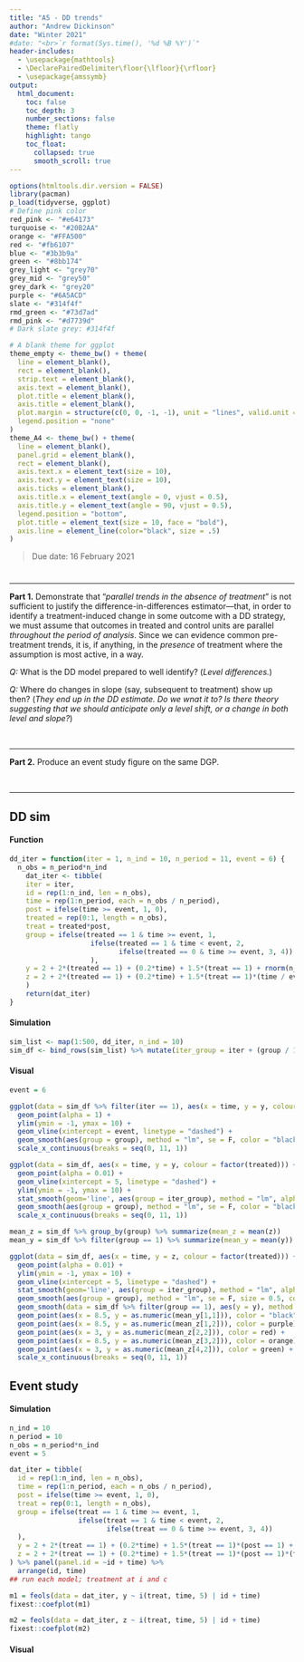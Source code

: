 ```yaml
---
title: "A5 - DD trends"
author: "Andrew Dickinson"
date: "Winter 2021"
#date: "<br>`r format(Sys.time(), '%d %B %Y')`"
header-includes:
  - \usepackage{mathtools}
  - \DeclarePairedDelimiter\floor{\lfloor}{\rfloor}
  - \usepackage{amssymb}
output: 
  html_document:
    toc: false
    toc_depth: 3  
    number_sections: false
    theme: flatly
    highlight: tango  
    toc_float:
      collapsed: true
      smooth_scroll: true 
---
```


```r
options(htmltools.dir.version = FALSE)
library(pacman)
p_load(tidyverse, ggplot)
# Define pink color
red_pink <- "#e64173"
turquoise <- "#20B2AA"
orange <- "#FFA500"
red <- "#fb6107"
blue <- "#3b3b9a"
green <- "#8bb174"
grey_light <- "grey70"
grey_mid <- "grey50"
grey_dark <- "grey20"
purple <- "#6A5ACD"
slate <- "#314f4f"
rmd_green <- "#73d7ad"
rmd_pink <- "#d7739d"
# Dark slate grey: #314f4f

# A blank theme for ggplot
theme_empty <- theme_bw() + theme(
  line = element_blank(),
  rect = element_blank(),
  strip.text = element_blank(),
  axis.text = element_blank(),
  plot.title = element_blank(),
  axis.title = element_blank(),
  plot.margin = structure(c(0, 0, -1, -1), unit = "lines", valid.unit = 3L, class = "unit"),
  legend.position = "none"
)
theme_A4 <- theme_bw() + theme(
  line = element_blank(),
  panel.grid = element_blank(),
  rect = element_blank(),
  axis.text.x = element_text(size = 10),
  axis.text.y = element_text(size = 10),
  axis.ticks = element_blank(),
  axis.title.x = element_text(angle = 0, vjust = 0.5),
  axis.title.y = element_text(angle = 90, vjust = 0.5),
  legend.position = "bottom",
  plot.title = element_text(size = 10, face = "bold"),
  axis.line = element_line(color="black", size = .5)
)
```

> Due date: 16 February 2021

# {.tabset .tabset-fade .tabset-pills}


---

**Part 1.** Demonstrate that "_parallel trends in the absence of treatment_" is not sufficient to justify the difference-in-differences estimator&mdash;that, in order to identify a treatment-induced change in some outcome with a DD strategy, we must assume that outcomes in treated and control units are parallel _throughout the period of analysis_. Since we can evidence common pre-treatment trends, it is, if anything, in the _presence_ of treatment where the assumption is most active, in a way. 

*Q:* What is the DD model prepared to well identify? (_Level differences._) 

*Q:* Where do changes in slope (say, subsequent to treatment) show up then? (_They end up in the DD estimate. Do we wnat it to? Is there theory suggesting that we should anticipate only a level shift, or a change in both level and slope?_)

<br>

---

**Part 2.** Produce an event study figure on the same DGP.

<br>

---

## DD sim

#### Function

```r
dd_iter = function(iter = 1, n_ind = 10, n_period = 11, event = 6) {
  n_obs = n_period*n_ind
    dat_iter <- tibble(
    iter = iter,
    id = rep(1:n_ind, len = n_obs),
    time = rep(1:n_period, each = n_obs / n_period),
    post = ifelse(time >= event, 1, 0),
    treated = rep(0:1, length = n_obs),
    treat = treated*post,
    group = ifelse(treated == 1 & time >= event, 1,
                    ifelse(treated == 1 & time < event, 2,
                           ifelse(treated == 0 & time >= event, 3, 4))
                    ),
    y = 2 + 2*(treated == 1) + (0.2*time) + 1.5*(treat == 1) + rnorm(n_obs),
    z = 2 + 2*(treated == 1) + (0.2*time) + 1.5*(treat == 1)*(time / event) + rnorm(n_obs)
    )
    return(dat_iter)
}
```

#### Simulation

```r
sim_list <- map(1:500, dd_iter, n_ind = 10)
sim_df <- bind_rows(sim_list) %>% mutate(iter_group = iter + (group / 100))
```

#### Visual

```r
event = 6

ggplot(data = sim_df %>% filter(iter == 1), aes(x = time, y = y, colour = factor(treated))) +
  geom_point(alpha = 1) +
  ylim(ymin = -1, ymax = 10) +
  geom_vline(xintercept = event, linetype = "dashed") +
  geom_smooth(aes(group = group), method = "lm", se = F, color = "black") +
  scale_x_continuous(breaks = seq(0, 11, 1))
```


```r
ggplot(data = sim_df, aes(x = time, y = y, colour = factor(treated))) +
  geom_point(alpha = 0.01) +
  geom_vline(xintercept = 5, linetype = "dashed") +
  ylim(ymin = -1, ymax = 10) +
  stat_smooth(geom='line', aes(group = iter_group), method = "lm", alpha=0.1, se=FALSE, color = "grey50") +
  geom_smooth(aes(group = group), method = "lm", se = F, color = "black") +
  scale_x_continuous(breaks = seq(0, 11, 1))
```




```r
mean_z = sim_df %>% group_by(group) %>% summarize(mean_z = mean(z))
mean_y = sim_df %>% filter(group == 1) %>% summarize(mean_y = mean(y))

ggplot(data = sim_df, aes(x = time, y = z, colour = factor(treated))) +
  geom_point(alpha = 0.01) +
  ylim(ymin = -1, ymax = 10) +
  geom_vline(xintercept = 5, linetype = "dashed") +
  stat_smooth(geom='line', aes(group = iter_group), method = "lm", alpha=0.1, se=FALSE, color = "grey50") +
  geom_smooth(aes(group = group), method = "lm", se = F, size = 0.5, color = "black") +
  geom_smooth(data = sim_df %>% filter(group == 1), aes(y = y), method = "lm", se = F, color = "red", size = 0.5, linetype = "dashed") +
  geom_point(aes(x = 8.5, y = as.numeric(mean_y[1,1])), color = "black") +
  geom_point(aes(x = 8.5, y = as.numeric(mean_z[1,2])), color = purple) +
  geom_point(aes(x = 3, y = as.numeric(mean_z[2,2])), color = red) +
  geom_point(aes(x = 8.5, y = as.numeric(mean_z[3,2])), color = orange) +
  geom_point(aes(x = 3, y = as.numeric(mean_z[4,2])), color = green) +
  scale_x_continuous(breaks = seq(0, 11, 1))

```


## Event study


#### Simulation

```r
n_ind = 10
n_period = 10
n_obs = n_period*n_ind
event = 5

dat_iter = tibble(
  id = rep(1:n_ind, len = n_obs),
  time = rep(1:n_period, each = n_obs / n_period),
  post = ifelse(time >= event, 1, 0),
  treat = rep(0:1, length = n_obs),
  group = ifelse(treat == 1 & time >= event, 1,
                 ifelse(treat == 1 & time < event, 2,
                        ifelse(treat == 0 & time >= event, 3, 4))
  ),
  y = 2 + 2*(treat == 1) + (0.2*time) + 1.5*(treat == 1)*(post == 1) + rnorm(n_obs),
  z = 2 + 2*(treat == 1) + (0.2*time) + 1.5*(treat == 1)*(post == 1)*(time / event) + rnorm(n_obs)
) %>% panel(panel.id = ~id + time) %>% 
  arrange(id, time)
## run each model; treatment at i and c

m1 = feols(data = dat_iter, y ~ i(treat, time, 5) | id + time)
fixest::coefplot(m1)

m2 = feols(data = dat_iter, z ~ i(treat, time, 5) | id + time)
fixest::coefplot(m2)
```


#### Visual


